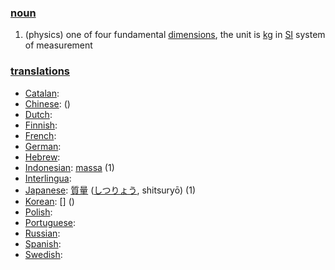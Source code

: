 === [[noun]] ===
# (physics) one of four fundamental [[dimension]]s, the unit is [[kg]] in [[SI]] system of measurement

=== [[translation]]s ===

*[[Catalan]]: [[]] '' ''
*[[Chinese]]: [[]] ()
*[[Dutch]]: [[]] '' ''
*[[Finnish]]: [[]]
*[[French]]: [[]] '' ''
*[[German]]: [[]] '' ''
*[[Hebrew]]: [[]] '' ''
*[[Indonesian]]: [[massa]] (1)
*[[Interlingua]]: [[]]
*[[Japanese]]: [[質量]] ([[しつりょう]], shitsuryō) (1)
*[[Korean]]: [[]] [] ()
*[[Polish]]: [[]]
*[[Portuguese]]: [[]] '' ''
*[[Russian]]: [[]]
*[[Spanish]]: [[]] '' ''
*[[Swedish]]: [[]] '' ''